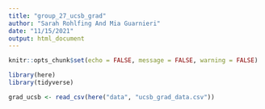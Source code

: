 ```yaml
---
title: "group_27_ucsb_grad"
author: "Sarah Rohlfing And Mia Guarnieri"
date: "11/15/2021"
output: html_document
---
```


```r
knitr::opts_chunk$set(echo = FALSE, message = FALSE, warning = FALSE)

library(here)
library(tidyverse)
```

```r
grad_ucsb <- read_csv(here("data", "ucsb_grad_data.csv"))
```

